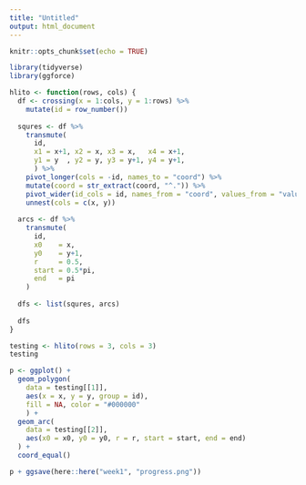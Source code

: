 ```yaml
---
title: "Untitled"
output: html_document
---
```


```r
knitr::opts_chunk$set(echo = TRUE)
```

```r
library(tidyverse)
library(ggforce)
```

```r
hlito <- function(rows, cols) {
  df <- crossing(x = 1:cols, y = 1:rows) %>% 
    mutate(id = row_number())
  
  squres <- df %>% 
    transmute(
      id,
      x1 = x+1, x2 = x, x3 = x,   x4 = x+1,
      y1 = y  , y2 = y, y3 = y+1, y4 = y+1,
      ) %>%
    pivot_longer(cols = -id, names_to = "coord") %>%
    mutate(coord = str_extract(coord, "^.")) %>%
    pivot_wider(id_cols = id, names_from = "coord", values_from = "value", values_fn = list) %>%
    unnest(cols = c(x, y))
  
  arcs <- df %>% 
    transmute(
      id,
      x0    = x,
      y0    = y+1,
      r     = 0.5,
      start = 0.5*pi,
      end   = pi
    )
  
  dfs <- list(squres, arcs)
  
  dfs
}
```

```r
testing <- hlito(rows = 3, cols = 3)
testing

p <- ggplot() +
  geom_polygon(
    data = testing[[1]],
    aes(x = x, y = y, group = id),
    fill = NA, color = "#000000"
    ) +
  geom_arc(
    data = testing[[2]],
    aes(x0 = x0, y0 = y0, r = r, start = start, end = end)
  ) +
  coord_equal()

p + ggsave(here::here("week1", "progress.png"))
```
